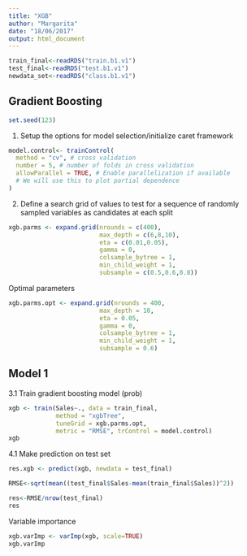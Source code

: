 ```yaml
---
title: "XGB"
author: "Margarita"
date: "18/06/2017"
output: html_document
---
```

```r
train_final<-readRDS("train.b1.v1")
test_final<-readRDS("test.b1.v1")
newdata_set<-readRDS("class.b1.v1")
```

## Gradient Boosting ##
```r
set.seed(123)
```
1. Setup the options for model selection/initialize caret framework
```r
model.control<- trainControl(
  method = "cv", # cross validation
  number = 5, # number of folds in cross validation
  allowParallel = TRUE, # Enable parallelization if available
  # We will use this to plot partial dependence
)
```
2. Define a search grid of values to test for a sequence of randomly sampled variables as candidates at each split
```r
xgb.parms <- expand.grid(nrounds = c(400), 
                         max_depth = c(6,8,10), 
                         eta = c(0.01,0.05), 
                         gamma = 0,
                         colsample_bytree = 1,
                         min_child_weight = 1, 
                         subsample = c(0.5,0.6,0.8))
```

Optimal parameters
```r
xgb.parms.opt <- expand.grid(nrounds = 400, 
                         max_depth = 10, 
                         eta = 0.05, 
                         gamma = 0,
                         colsample_bytree = 1,
                         min_child_weight = 1, 
                         subsample = 0.6)
```


## Model 1 ##

3.1 Train gradient boosting model (prob)
```r
xgb <- train(Sales~., data = train_final,  
             method = "xgbTree",
             tuneGrid = xgb.parms.opt,
             metric = "RMSE", trControl = model.control)
xgb
```
4.1 Make prediction on test set
```r
res.xgb <- predict(xgb, newdata = test_final)
```

```r
RMSE<-sqrt(mean((test_final$Sales-mean(train_final$Sales))^2))
```

```r
res<-RMSE/nrow(test_final)
res
```

Variable importance
```r
xgb.varImp <- varImp(xgb, scale=TRUE)
xgb.varImp
```
